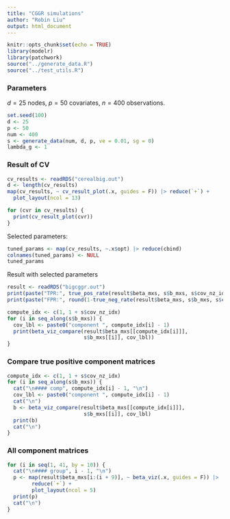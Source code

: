 ```yaml
---
title: "CGGR simulations"
author: "Robin Liu"
output: html_document
---
```


```r
knitr::opts_chunk$set(echo = TRUE)
library(modelr)
library(patchwork)
source("../generate_data.R")
source("../test_utils.R")
```

### Parameters
$d=25$ nodes, $p=50$ covariates, $n=400$ observations.

```r
set.seed(100)
d <- 25
p <- 50
num <- 400
s <- generate_data(num, d, p, ve = 0.01, sg = 0)
lambda_g <- 1
```

### Result of CV
```r
cv_results <- readRDS("cerealbig.out")
d <- length(cv_results)
map(cv_results, ~ cv_result_plot(.x, guides = F)) |> reduce(`+`) + 
  plot_layout(ncol = 13)
```

```r
for (cvr in cv_results) {
  print(cv_result_plot(cvr))
}
```

Selected parameters:
```r
tuned_params <- map(cv_results, ~.x$opt) |> reduce(cbind)
colnames(tuned_params) <- NULL
tuned_params
```

Result with selected parameters
```r
result <- readRDS("bigcggr.out")
print(paste("TPR:", true_pos_rate(result$beta_mxs, s$b_mxs, s$cov_nz_idx)))
print(paste("FPR:", round(1-true_neg_rate(result$beta_mxs, s$b_mxs, s$cov_nz_idx), 3)))
```


```r
compute_idx <- c(1, 1 + s$cov_nz_idx)
for (i in seq_along(s$b_mxs)) {
  cov_lbl <- paste0("component ", compute_idx[i] - 1)
  print(beta_viz_compare(result$beta_mxs[[compute_idx[i]]],
                         s$b_mxs[[i]], cov_lbl))
}
```

### Compare true positive component matrices {.tabset}
```r
compute_idx <- c(1, 1 + s$cov_nz_idx)
for (i in seq_along(s$b_mxs)) {
  cat("\n#### comp", compute_idx[i] - 1, "\n")
  cov_lbl <- paste0("component ", compute_idx[i] - 1)
  cat("\n")
  b <- beta_viz_compare(result$beta_mxs[[compute_idx[i]]],
                         s$b_mxs[[i]], cov_lbl)
  print(b)
  cat("\n")
}
```

### All component matrices {.tabset}
```r
for (i in seq(1, 41, by = 10)) {
  cat("\n#### group", i - 1, "\n")
  p <- map(result$beta_mxs[i:(i + 9)], ~ beta_viz(.x, guides = F)) |>
        reduce(`+`) +
        plot_layout(ncol = 5)
  print(p)
  cat("\n")
}
```
